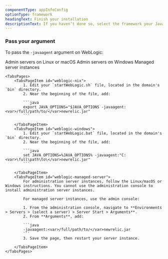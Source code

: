 ```yaml
---
componentType: appInfoConfig
optionType: framework 
headingText: Finish your installation
descriptionText: If you haven’t done so, select the framework your Java app is using.
---
```


### Pass your argument

To pass the `-javaagent` argument on WebLogic:

<Tabs>
	<TabsBar>
		<TabsBarItem id="weblogic-nix">Admin servers on Linux or macOS</TabsBarItem>
		<TabsBarItem id="weblogic-windows">Admin servers on Windows</TabsBarItem>
		<TabsBarItem id="weblogic-managed-server">Managed server instances</TabsBarItem>
	</TabsBar>

	<TabsPages>
		<TabsPageItem id="weblogic-nix">
            1. Edit your `startWebLogic.sh` file, located in the domain's `bin` directory.
            2. Near the beginning of the file, add:

            ```java
            export JAVA_OPTIONS="$JAVA_OPTIONS -javaagent:<var>/full/path/to/</var>newrelic.jar"
            ```

		</TabsPageItem>
		<TabsPageItem id="weblogic-windows">
            1. Edit your `startWebLogic.bat` file, located in the domain's `bin` directory.
            2. Near the beginning of the file, add:

            ```java
            set JAVA_OPTIONS=%JAVA_OPTIONS% -javaagent:"C:<var>\full\path\to\</var>newrelic.jar"
            ```

		</TabsPageItem>
		<TabsPageItem id="weblogic-managed-server">
            For administration server instances, follow the Linux/macOS or Windows instructions. You cannot use the administration console to install administration server instances.

            For managed server instances, use the admin console:

            1. From the administration console, navigate to **Environments > Servers > (select a server) > Server Start > Arguments**.
            2. From **Arguments**, add:

            ```java
            -javaagent:<var>/full/path/to/</var>newrelic.jar
            ```
            3. Save the page, then restart your server instance.

		</TabsPageItem>
	</TabsPages>
</Tabs>




